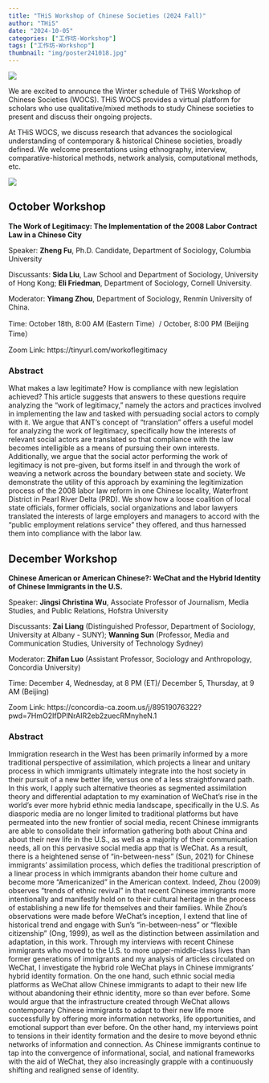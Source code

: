 ```yaml
---
title: "THiS Workshop of Chinese Societies (2024 Fall)"
author: "THiS"
date: "2024-10-05"
categories: ["工作坊-Workshop"]
tags: ["工作坊-Workshop"]
thumbnail: "img/poster241018.jpg"
---
```


![](/img/logo1.png)

We are excited to announce the Winter schedule of THiS Workshop of Chinese Societies (WOCS). THiS WOCS provides a virtual platform for scholars who use qualitative/mixed methods to study Chinese societies to present and discuss their ongoing projects. 

At THiS WOCS, we discuss research that advances the sociological understanding of contemporary & historical Chinese societies, broadly defined. We welcome presentations using ethnography, interview, comparative-historical methods, network analysis, computational methods, etc.

![](/img/logo2.png)

## October Workshop

**The Work of Legitimacy: The Implementation of the 2008 Labor Contract Law in a Chinese City**

Speaker: **Zheng Fu**, Ph.D. Candidate, Department of Sociology, Columbia University

Discussants: **Sida Liu**, Law School and Department of Sociology, University of Hong Kong; **Eli Friedman**, Department of Sociology, Cornell University. 

Moderator: **Yimang Zhou**, Department of Sociology, Renmin University of China.

Time: October 18th, 8:00 AM (Eastern Time）/ October, 8:00 PM (Beijing Time）

Zoom Link: https://tinyurl.com/workoflegitimacy

### Abstract

What makes a law legitimate? How is compliance with new legislation achieved? This article suggests that answers to these questions require analyzing the “work of legitimacy,” namely the actors and practices involved in implementing the law and tasked with persuading social actors to comply with it. We argue that ANT’s concept of “translation” offers a useful model for analyzing the work of legitimacy, specifically how the interests of relevant social actors are translated so that compliance with the law becomes intelligible as a means of pursuing their own interests. Additionally, we argue that the social actor performing the work of legitimacy is not pre-given, but forms itself in and through the work of weaving a network across the boundary between state and society. We demonstrate the utility of this approach by examining the legitimization process of the 2008 labor law reform in one Chinese locality, Waterfront District in Pearl River Delta (PRD). We show how a loose coalition of local state officials, former officials, social organizations and labor lawyers translated the interests of large employers and managers to accord with the “public employment relations service” they offered, and thus harnessed them into compliance with the labor law.    

## December Workshop

**Chinese American or American Chinese?: WeChat and the Hybrid Identity of Chinese Immigrants in the U.S.**

Speaker: **Jingsi Christina Wu**, Associate Professor of Journalism, Media Studies, and Public Relations, Hofstra University

Discussants: **Zai Liang** (Distinguished Professor, Department of Sociology, University at Albany - SUNY); **Wanning Sun** (Professor, Media and Communication Studies, University of Technology Sydney)

Moderator: **Zhifan Luo** (Assistant Professor, Sociology and Anthropology, Concordia University)

Time: December 4, Wednesday, at 8 PM (ET)/ December 5, Thursday, at 9 AM (Beijing)


Zoom Link: https://concordia-ca.zoom.us/j/89519076322?pwd=7HmO2IfDPlNrAIR2eb2zuecRMnyheN.1

### Abstract

Immigration research in the West has been primarily informed by a more traditional perspective of assimilation, which projects a linear and unitary process in which immigrants ultimately integrate into the host society in their pursuit of a new better life, versus one of a less straightforward path. In this work, I apply such alternative theories as segmented assimilation theory and differential adaptation to my examination of WeChat’s rise in the world’s ever more hybrid ethnic media landscape, specifically in the U.S. 
As diasporic media are no longer limited to traditional platforms but have permeated into the new frontier of social media, recent Chinese immigrants are able to consolidate their information gathering both about China and about their new life in the U.S., as well as a majority of their communication needs, all on this pervasive social media app that is WeChat. As a result, there is a heightened sense of “in-between-ness” (Sun, 2021) for Chinese immigrants’ assimilation process, which defies the traditional prescription of a linear process in which immigrants abandon their home culture and become more “Americanized” in the American context. Indeed, Zhou (2009) observes “trends of ethnic revival” in that recent Chinese immigrants more intentionally and manifestly hold on to their cultural heritage in the process of establishing a new life for themselves and their families.
While Zhou’s observations were made before WeChat’s inception, I extend that line of historical trend and engage with Sun’s “in-between-ness” or “flexible citizenship” (Ong, 1999), as well as the distinction between assimilation and adaptation, in this work. Through my interviews with recent Chinese immigrants who moved to the U.S. to more upper-middle-class lives than former generations of immigrants and my analysis of articles circulated on WeChat, I investigate the hybrid role WeChat plays in Chinese immigrants’ hybrid identity formation. On the one hand, such ethnic social media platforms as WeChat allow Chinese immigrants to adapt to their new life without abandoning their ethnic identity, more so than ever before. Some would argue that the infrastructure created through WeChat allows contemporary Chinese immigrants to adapt to their new life more successfully by offering more information networks, life opportunities, and emotional support than ever before. On the other hand, my interviews point to tensions in their identity formation and the desire to move beyond ethnic networks of information and connection. As Chinese immigrants continue to tap into the convergence of informational, social, and national frameworks with the aid of WeChat, they also increasingly grapple with a continuously shifting and realigned sense of identity.

